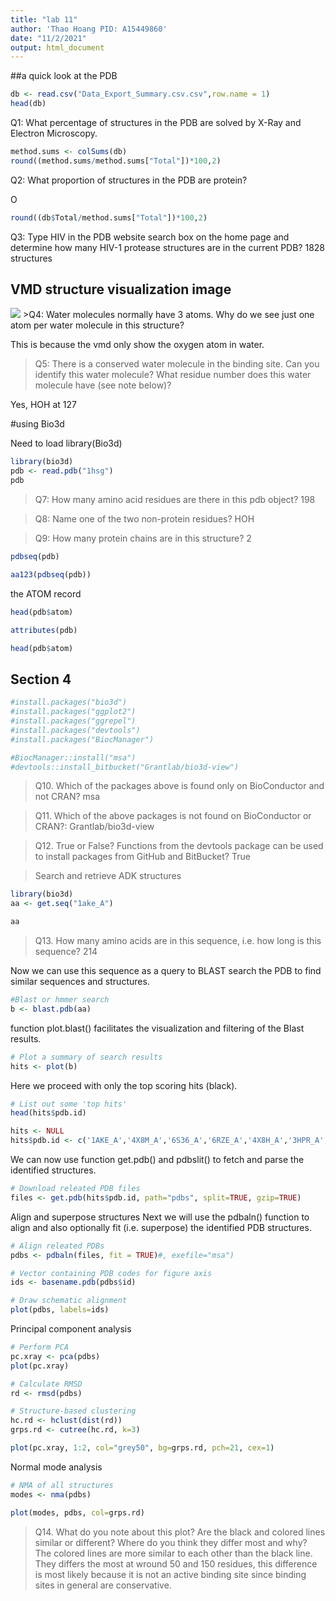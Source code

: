 ---
title: "lab 11"
author: 'Thao Hoang PID: A15449860'
date: "11/2/2021"
output: html_document
---

##a quick look at the PDB

```{r}
db <- read.csv("Data_Export_Summary.csv.csv",row.name = 1)
head(db)
```
Q1: What percentage of structures in the PDB are solved by X-Ray and Electron Microscopy.

```{r}
method.sums <- colSums(db)
round((method.sums/method.sums["Total"])*100,2)
```


Q2: What proportion of structures in the PDB are protein?

O
```{r}
round((db$Total/method.sums["Total"])*100,2)

```

Q3: Type HIV in the PDB website search box on the home page and determine how many HIV-1 protease structures are in the current PDB?
1828 structures


## VMD structure visualization image

![](vmdscene.png)
>Q4: Water molecules normally have 3 atoms. Why do we see just one atom per water molecule in this structure?

This is because the vmd only show the oxygen atom in water.


>Q5: There is a conserved water molecule in the binding site. Can you identify this water molecule? What residue number does this water molecule have (see note below)?

Yes, HOH at 127



#using Bio3d

Need to load library(Bio3d)

```{r}
library(bio3d)
pdb <- read.pdb("1hsg")
pdb
```
> Q7: How many amino acid residues are there in this pdb object? 
198

> Q8: Name one of the two non-protein residues? 
 HOH
 
> Q9: How many protein chains are in this structure? 
2



```{r}
pdbseq(pdb)
```

```{r}
aa123(pdbseq(pdb))
```

the ATOM record

```{r}
head(pdb$atom)
```
```{r}
attributes(pdb)
```
```{r}
head(pdb$atom)
```

## Section 4
```{r}

#install.packages("bio3d")
#install.packages("ggplot2")
#install.packages("ggrepel")
#install.packages("devtools")
#install.packages("BiocManager")

#BiocManager::install("msa")
#devtools::install_bitbucket("Grantlab/bio3d-view")
```

>Q10. Which of the packages above is found only on BioConductor and not CRAN? 
msa

>Q11. Which of the above packages is not found on BioConductor or CRAN?: 
Grantlab/bio3d-view

>Q12. True or False? Functions from the devtools package can be used to install packages from GitHub and BitBucket? True



>Search and retrieve ADK structures

```{r}
library(bio3d)
aa <- get.seq("1ake_A")
```

```{r}
aa
```
>Q13. How many amino acids are in this sequence, i.e. how long is this sequence? 
214


Now we can use this sequence as a query to BLAST search the PDB to find similar sequences and structures.

```{r}
#Blast or hmmer search 
b <- blast.pdb(aa)
```

function plot.blast() facilitates the visualization and filtering of the Blast results.
```{r}
# Plot a summary of search results
hits <- plot(b)
```

Here we proceed with only the top scoring hits (black).
```{r}
# List out some 'top hits'
head(hits$pdb.id)
```

```{r}
hits <- NULL
hits$pdb.id <- c('1AKE_A','4X8M_A','6S36_A','6RZE_A','4X8H_A','3HPR_A','1E4V_A','5EJE_A','1E4Y_A','3X2S_A','6HAP_A','6HAM_A','4K46_A','4NP6_A','3GMT_A','4PZL_A')
```


We can now use function get.pdb() and pdbslit() to fetch and parse the identified structures.
```{r}
# Download releated PDB files
files <- get.pdb(hits$pdb.id, path="pdbs", split=TRUE, gzip=TRUE)
```
Align and superpose structures
Next we will use the pdbaln() function to align and also optionally fit (i.e. superpose) the identified PDB structures.

```{r}
# Align releated PDBs
pdbs <- pdbaln(files, fit = TRUE)#, exefile="msa")
```

```{r}
# Vector containing PDB codes for figure axis
ids <- basename.pdb(pdbs$id)

# Draw schematic alignment
plot(pdbs, labels=ids)
```

Principal component analysis
```{r}
# Perform PCA
pc.xray <- pca(pdbs)
plot(pc.xray)
```

```{r}
# Calculate RMSD
rd <- rmsd(pdbs)

# Structure-based clustering
hc.rd <- hclust(dist(rd))
grps.rd <- cutree(hc.rd, k=3)

plot(pc.xray, 1:2, col="grey50", bg=grps.rd, pch=21, cex=1)
```



Normal mode analysis

```{r}
# NMA of all structures
modes <- nma(pdbs)
```

```{r}
plot(modes, pdbs, col=grps.rd)
```

>Q14. What do you note about this plot? Are the black and colored lines similar or different? Where do you think they differ most and why?
The colored lines are more similar to each other than the black line. They differs the most at wround 50 and 150 residues, this difference is most likely because it is not an active binding site since binding sites in general are conservative. 
























